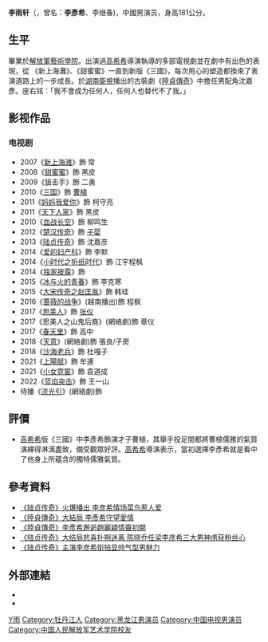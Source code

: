 {{藝人
| 姓名     = 李雨轩
| 類型     = 男演員
| 圖片     =
| 圖片尺寸 = 
| 圖片簡介 = 
| 罗马拼音 = Li Yu Xuan 
| 國籍     = {{PRC}}
| 籍貫     =
| 出生地点 = {{CHN}}[[黑龙江省|黑龙江省]][[牡丹江市|牡丹江市]]
| 民族     = [[汉族|汉族]]
| 別名     = 李继春、李彥希
| 出生日期 = {{birth_date_and_age|1983|12|6}}
| 綽號     = 大春
| 職業     = [[演員|演員]]
| 語言     = [[普通话|普通话]]
| 教育程度 = [[中国人民解放军艺术学院|中国人民解放军艺术学院]]
| 宗教信仰 = 
| 配偶     =
| 經紀公司 = [[高希希|希世纪影视]]
| 出道作   = 《新上海滩》
| 出道日期 = 2006年
| imdb = 7267363
}}
'''李雨轩'''（{{bd|1983年|12月6日|}}，曾名：'''李彥希'''、李继春)，中國男演员，身高181公分。

==生平==
畢業於[[解放軍藝術學院|解放軍藝術學院]]。出演過[[高希希|高希希]]導演執導的多部電視劇並在劇中有出色的表現，從 《新上海灘》、《甜蜜蜜》一直到新版《三國》，每次用心的塑造都換來了表演道路上的一步成長。於[[湖南衛視|湖南衛視]]播出的古裝劇《[[陸貞傳奇|陸貞傳奇]]》中擔任男配角沈嘉彥。座右铭：「我不會成为任何人，任何人也替代不了我。」

==影视作品==
===电视剧===
*2007《[[新上海灘_(2006年電視劇)|新上海滩]]》飾 常
*2008《[[甜蜜蜜|甜蜜蜜]]》飾 黑皮
*2009《狙击手》飾 二勇
*2010《[[三国_(电视剧)|三国]]》飾 [[曹植|曹植]]
*2011《[[妈妈我爱你|妈妈我爱你]]》飾 柯守亮
*2011《[[天下人家|天下人家]]》飾 黑皮
*2010《[[血战长空|血战长空]]》飾 柳鸣生
*2012《[[楚漢傳奇|楚汉传奇]]》飾 [[子婴|子婴]]
*2013《[[陆贞传奇|陆贞传奇]]》飾 沈嘉彦
*2014《[[愛的婦產科|爱的妇产科]]》飾 李默
*2014《[[小时代之折纸时代|小时代之折纸时代]]》飾	 江宇程枫
*2014《[[独家披露|独家披露]]》飾	 
*2015《[[冰與火的青春|冰与火的青春]]》飾 李克寒
*2015《[[大宋传奇之赵匡胤|大宋传奇之赵匡胤]]》飾 韩珪
*2016《[[薔薇的戰爭|蔷薇的战争]]》(越南播出)飾 程枫
*2017《[[思美人|思美人]]》飾 [[张仪|张仪]]
*2017《思美人之山鬼后裔》(網絡劇)飾 章仪
*2017《[[春天里|春天里]]》飾 高中
*2018《[[天意_(网络剧)|天意]]》(網絡劇)飾 張良/子房
*2018《[[沙海老兵|沙海老兵]]》飾 杜嘎子
*2021《[[上陽賦|上陽賦]]》飾 牟連
*2021《[[小女霓裳|小女霓裳]]》飾  袁道成
*2022《[[蓝焰突击|蓝焰突击]]》飾 王一山
*待播《[[流光引|流光引]]》(網絡劇)飾

==評價==
*[[高希希|高希希]]版《三國》中李彥希飾演才子曹植，其舉手投足間都將曹植儒雅的氣質演繹得淋漓盡致，備受觀眾好評。[[高希希|高希希]]導演表示，當初選擇李彥希就是看中了他身上所蘊含的獨特儒雅氣質。

==參考資料==
*[http://yule.sohu.com/20130519/n376400544.shtml 《陆贞传奇》火爆播出 李彦希情场菜鸟惹人爱 ] {{Wayback|url=http://yule.sohu.com/20130519/n376400544.shtml |date=20190822233312 }}
*[http://news.sina.com.tw/article/20130529/9716556.html 《陸貞傳奇》大結局 李彥希守望愛情 ] {{Wayback|url=http://news.sina.com.tw/article/20130529/9716556.html |date=20191201135728 }}
*[http://dailynews.sina.com/bg/ent/tv/sinacn/20130514/02544540721.html 《陸貞傳奇》李彥希邂逅趙麗穎情竇初開 ] {{Wayback|url=http://dailynews.sina.com/bg/ent/tv/sinacn/20130514/02544540721.html |date=20160304105222 }}
*[https://web.archive.org/web/20130927112748/http://www.kankanews.com/ICstar/news/2013-05-24/2978640_3.shtml 《陆贞传奇》大结局悲喜扑朔迷离 陈晓乔任梁李彦希三大男神虏获粉丝心 ]
*[https://web.archive.org/web/20130930135714/http://gb.cri.cn/30944/2013/05/16/3765s4117169.htm 《陆贞传奇》主演李彦希街拍显帅气型男魅力 ]

==外部連結==
*{{Sinaweibo|lijichun2008|李雨轩一一大春}}
*{{Sinablog|lijichun2008|李彦希一一大春}}

{{DEFAULTSORT:L李}}
[[Category:李姓|Y雨]]
[[Category:牡丹江人|Category:牡丹江人]]
[[Category:黑龙江男演员|Category:黑龙江男演员]]
[[Category:中国电视男演员|Category:中国电视男演员]]
[[Category:中国人民解放军艺术学院校友|Category:中国人民解放军艺术学院校友]]